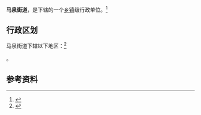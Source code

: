 {{中国乡级行政区|61/04/02/009/000}}

'''马泉街道'''，是{{PRC admin/fullname|61/04/02/009/000|3}}下辖的一个[[乡镇|乡镇]]级行政单位。<ref>{{PRC admin/ref sgc|{{PRC admin/parent|61/04/02/009/000}}}}</ref>

== 行政区划 ==

马泉街道下辖以下地区：<ref>{{PRC admin/ref sgc|61/04/02/009/000}}</ref>

{{PRC admin/children|61/04/02/009/000}}。

== 参考资料 ==

{{reflist}}

{{行政区划小作品}}
{{PRC admin/navcat|61/04/02/009/000}}